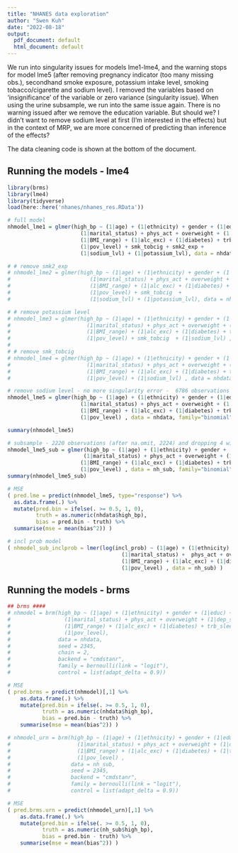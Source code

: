 ```yaml
---
title: "NHANES data exploration"
author: "Swen Kuh"
date: "2022-08-18"
output:
  pdf_document: default
  html_document: default
---
```

We run into singularity issues for models lme1-lme4, and the warning stops for model lme5 (after removing pregnancy indicator (too many missing obs.), secondhand smoke exposure, potassium intake level, smoking tobacco/cigarette and sodium level). I removed the variables based on 'insignificance' of the variable or zero variance (singularity issue). When using the urine subsample, we run into the same issue again. There is no warning issued after we remove the education variable. But should we? I didn't want to remove sodium level at first (I'm interested in the effects) but in the context of MRP, we are more concerned of predicting than inference of the effects? 

The data cleaning code is shown at the bottom of the document. 

## Running the models - lme4
```r
library(brms)
library(lme4)
library(tidyverse)
load(here::here('nhanes/nhanes_res.RData'))
```

```r
# full model
nhmodel_lme1 = glmer(high_bp ~ (1|age) + (1|ethnicity) + gender + (1|educ) +
                       (1|marital_status) + phys_act + overweight + (1|dep_severity) +
                       (1|BMI_range) + (1|alc_exc) + (1|diabetes) + trb_sleep +
                       (1|pov_level) + smk_tobcig + smk2_exp +
                       (1|sodium_lvl) + (1|potassium_lvl), data = nhdata, family="binomial")

# # remove smk2_exp
# nhmodel_lme2 = glmer(high_bp ~ (1|age) + (1|ethnicity) + gender + (1|educ) +
#                         (1|marital_status) + phys_act + overweight + (1|dep_severity) +
#                         (1|BMI_range) + (1|alc_exc) + (1|diabetes) + trb_sleep +
#                         (1|pov_level) + smk_tobcig  +
#                         (1|sodium_lvl) + (1|potassium_lvl), data = nhdata, family="binomial")

# # remove potassium level
# nhmodel_lme3 = glmer(high_bp ~ (1|age) + (1|ethnicity) + gender + (1|educ) +
#                        (1|marital_status) + phys_act + overweight + (1|dep_severity) +
#                        (1|BMI_range) + (1|alc_exc) + (1|diabetes) + trb_sleep +
#                        (1|pov_level) + smk_tobcig  + (1|sodium_lvl) , data = nhdata, family="binomial")
#
# # remove smk_tobcig
# nhmodel_lme4 = glmer(high_bp ~ (1|age) + (1|ethnicity) + gender + (1|educ) +
#                        (1|marital_status) + phys_act + overweight + (1|dep_severity) +
#                        (1|BMI_range) + (1|alc_exc) + (1|diabetes) + trb_sleep +
#                        (1|pov_level) + (1|sodium_lvl) , data = nhdata, family="binomial")

# remove sodium level - no more singularity error -  6786 observations (after na.omit) 
nhmodel_lme5 = glmer(high_bp ~ (1|age) + (1|ethnicity) + gender + (1|educ) +
                       (1|marital_status) + phys_act + overweight + (1|dep_severity) +  
                       (1|BMI_range) + (1|alc_exc) + (1|diabetes) + trb_sleep + 
                       (1|pov_level) , data = nhdata, family="binomial")

summary(nhmodel_lme5)
```

```r
# subsample - 2220 observations (after na.omit, 2224) and dropping 4 with weights = 0 
nhmodel_lme5_sub = glmer(high_bp ~ (1|age) + (1|ethnicity) + gender +
                        (1|marital_status) + phys_act + overweight + (1|dep_severity) +  
                       (1|BMI_range) + (1|alc_exc) + (1|diabetes) + trb_sleep + 
                       (1|pov_level) , data = nh_sub, family="binomial")
summary(nhmodel_lme5_sub)

# MSE
( pred.lme = predict(nhmodel_lme5, type="response") %>% 
  as.data.frame(.) %>% 
  mutate(pred.bin = ifelse(. >= 0.5, 1, 0), 
         truth = as.numeric(nhdata$high_bp), 
         bias = pred.bin - truth) %>% 
  summarise(mse = mean(bias^2)) )

# incl prob model 
( nhmodel_sub_inclprob = lmer(log(incl_prob) ~ (1|age) + (1|ethnicity) + gender + (1|educ) + 
                                    (1|marital_status) +  phys_act + overweight + (1|dep_severity) +  
                                    (1|BMI_range) + (1|alc_exc) + (1|diabetes) + trb_sleep + 
                                    (1|pov_level) , data = nh_sub) )
```


## Running the models - brms
```r
## brms ####
# nhmodel = brm(high_bp ~ (1|age) + (1|ethnicity) + gender + (1|educ) +
#                 (1|marital_status) + phys_act + overweight + (1|dep_severity) +  
#                 (1|BMI_range) + (1|alc_exc) + (1|diabetes) + trb_sleep + 
#                 (1|pov_level), 
#               data = nhdata, 
#               seed = 2345,
#               chain = 2,
#               backend = "cmdstanr",
#               family = bernoulli(link = "logit"), 
#               control = list(adapt_delta = 0.9)) 

# MSE 
( pred.brms = predict(nhmodel)[,1] %>% 
    as.data.frame(.) %>% 
    mutate(pred.bin = ifelse(. >= 0.5, 1, 0), 
           truth = as.numeric(nhdata$high_bp), 
           bias = pred.bin - truth) %>% 
    summarise(mse = mean(bias^2)) )

# nhmodel_urn = brm(high_bp ~ (1|age) + (1|ethnicity) + gender + (1|educ) +
#                     (1|marital_status) + phys_act + overweight + (1|dep_severity) +
#                     (1|BMI_range) + (1|alc_exc) + (1|diabetes) + (1|trb_sleep) +
#                     (1|pov_level) ,
#                   data = nh_sub,
#                   seed = 2345,
#                   backend = "cmdstanr",
#                   family = bernoulli(link = "logit"),
#                   control = list(adapt_delta = 0.9))

# MSE
( pred.brms.urn = predict(nhmodel_urn)[,1] %>% 
    as.data.frame(.) %>% 
    mutate(pred.bin = ifelse(. >= 0.5, 1, 0), 
           truth = as.numeric(nh_sub$high_bp), 
           bias = pred.bin - truth) %>% 
    summarise(mse = mean(bias^2)) )
```





